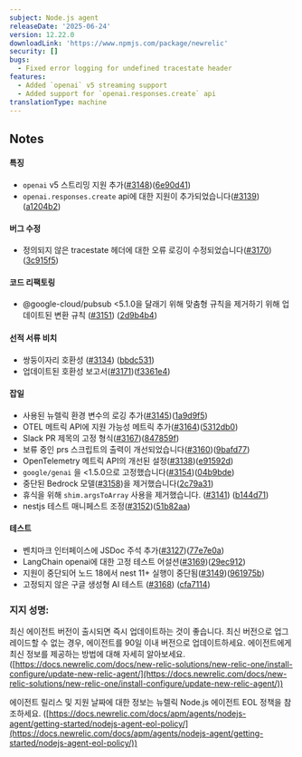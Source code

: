 ```yaml
---
subject: Node.js agent
releaseDate: '2025-06-24'
version: 12.22.0
downloadLink: 'https://www.npmjs.com/package/newrelic'
security: []
bugs:
  - Fixed error logging for undefined tracestate header
features:
  - Added `openai` v5 streaming support
  - Added support for `openai.responses.create` api
translationType: machine
---
```


## Notes

#### 특징

* `openai` v5 스트리밍 지원 추가([#3148](https://github.com/newrelic/node-newrelic/pull/3148))([6e90d41](https://github.com/newrelic/node-newrelic/commit/6e90d41756929bf69b82e190dc39792f97ec6d92))
* `openai.responses.create` api에 대한 지원이 추가되었습니다([#3139](https://github.com/newrelic/node-newrelic/pull/3139))([a1204b2](https://github.com/newrelic/node-newrelic/commit/a1204b2484f3307eac74e7a370be2fc38061c358))

#### 버그 수정

* 정의되지 않은 tracestate 헤더에 대한 오류 로깅이 수정되었습니다([#3170](https://github.com/newrelic/node-newrelic/pull/3170))([3c915f5](https://github.com/newrelic/node-newrelic/commit/3c915f5a631b609daa6b87f3018e458945077f65))

#### 코드 리팩토링

* @google-cloud/pubsub &lt;5.1.0을 달래기 위해 맞춤형 규칙을 제거하기 위해 업데이트된 변환 규칙 ([#3151](https://github.com/newrelic/node-newrelic/pull/3151)) ([2d9b4b4](https://github.com/newrelic/node-newrelic/commit/2d9b4b4642e856622175adcfd2e31fa4cdfa7a3a))

#### 선적 서류 비치

* 쌍둥이자리 호환성 ([#3134](https://github.com/newrelic/node-newrelic/pull/3134)) ([bbdc531](https://github.com/newrelic/node-newrelic/commit/bbdc531ac59aad7b53f1a98306b6857927b87237))
* 업데이트된 호환성 보고서([#3171](https://github.com/newrelic/node-newrelic/pull/3171))([f3361e4](https://github.com/newrelic/node-newrelic/commit/f3361e421d67a0015719c3ae91bed64e5d38f317))

#### 잡일

* 사용된 뉴렐릭 환경 변수의 로깅 추가([#3145](https://github.com/newrelic/node-newrelic/pull/3145))([1a9d9f5](https://github.com/newrelic/node-newrelic/commit/1a9d9f53ddce7f373a7ff868b363feacf10e3bd8))
* OTEL 메트릭 API에 지원 가능성 메트릭 추가([#3164](https://github.com/newrelic/node-newrelic/pull/3164))([5312db0](https://github.com/newrelic/node-newrelic/commit/5312db0f7c0b4260dd39691e246625380ea2ed12))
* Slack PR 제목의 고정 형식([#3167](https://github.com/newrelic/node-newrelic/pull/3167))([847859f](https://github.com/newrelic/node-newrelic/commit/847859f8ece852d4fa511039d2131573d4b1392b))
* 보류 중인 prs 스크립트의 출력이 개선되었습니다([#3160](https://github.com/newrelic/node-newrelic/pull/3160))([9bafd77](https://github.com/newrelic/node-newrelic/commit/9bafd7758fc63d7fb5106fe0a28aaa5a626bdf3d))
* OpenTelemetry 메트릭 API의 개선된 설정([#3138](https://github.com/newrelic/node-newrelic/pull/3138))([e91592d](https://github.com/newrelic/node-newrelic/commit/e91592d8365a3e2543228526d6959751da7ea5aa))
* `google/genai` 을 &lt;1.5.0으로 고정했습니다([#3154](https://github.com/newrelic/node-newrelic/pull/3154))([04b9bde](https://github.com/newrelic/node-newrelic/commit/04b9bdef417d6ce9e9148c9489bbfc28081d5e84))
* 중단된 Bedrock 모델([#3158](https://github.com/newrelic/node-newrelic/pull/3158))을 제거했습니다([2c79a31](https://github.com/newrelic/node-newrelic/commit/2c79a312daf31f51f8a270facf1c3a125700e987))
* 휴식을 위해 `shim.argsToArray` 사용을 제거했습니다. ([#3141](https://github.com/newrelic/node-newrelic/pull/3141)) ([b144d71](https://github.com/newrelic/node-newrelic/commit/b144d712f6e75265dc4be6f82a2fc3977ac1c640))
* nestjs 테스트 매니페스트 조정([#3152](https://github.com/newrelic/node-newrelic/pull/3152))([51b82aa](https://github.com/newrelic/node-newrelic/commit/51b82aa28279e0d5ac8be5f4e6a4274532c76a22))

#### 테스트

* 벤치마크 인터페이스에 JSDoc 주석 추가([#3127](https://github.com/newrelic/node-newrelic/pull/3127))([77e7e0a](https://github.com/newrelic/node-newrelic/commit/77e7e0a27f719ce14d31636e46600ec7ff881b13))
* LangChain openai에 대한 고정 테스트 어설션([#3169](https://github.com/newrelic/node-newrelic/pull/3169))([29ec912](https://github.com/newrelic/node-newrelic/commit/29ec9122fdf9347875b884efa6f6fba9cb32303e))
* 지원이 중단되어 노드 18에서 nest 11+ 실행이 중단됨([#3149](https://github.com/newrelic/node-newrelic/pull/3149))([961975b](https://github.com/newrelic/node-newrelic/commit/961975baeb74e46c0e60d96cbd49fb421acd0dfd))
* 고정되지 않은 구글 생성형 AI 테스트 ([#3168](https://github.com/newrelic/node-newrelic/pull/3168)) ([cfa7114](https://github.com/newrelic/node-newrelic/commit/cfa71142ba7fb9861a1e7ab835276e7c651b9993))

### 지지 성명:

최신 에이전트 버전이 출시되면 즉시 업데이트하는 것이 좋습니다. 최신 버전으로 업그레이드할 수 없는 경우, 에이전트를 90일 이내 버전으로 업데이트하세요. 에이전트에게 최신 정보를 제공하는 방법에 대해 자세히 알아보세요. ([https://docs.newrelic.com/docs/new-relic-solutions/new-relic-one/install-configure/update-new-relic-agent/](https://docs.newrelic.com/docs/new-relic-solutions/new-relic-one/install-configure/update-new-relic-agent/))

에이전트 릴리스 및 지원 날짜에 대한 정보는 뉴렐릭 Node.js 에이전트 EOL 정책을 참조하세요. ([https://docs.newrelic.com/docs/apm/agents/nodejs-agent/getting-started/nodejs-agent-eol-policy/](https://docs.newrelic.com/docs/apm/agents/nodejs-agent/getting-started/nodejs-agent-eol-policy/))